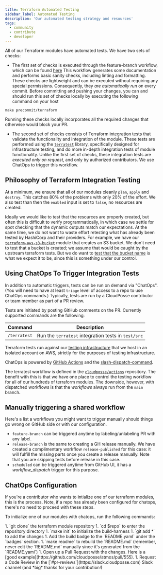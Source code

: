 ```yaml
---
title: Terraform Automated Testing
sidebar_label: Automated Testing
description: 'Our automated testing strategy and resources'
tags:
  - community
  - contribute
  - developer
---
```


All of our Terraform modules have automated tests. We have two sets of checks:

- The first set of checks is executed through the feature-branch workflow, which can be found [here](https://github.com/cloudposse/github-actions-workflows-terraform-module/blob/main/.github/workflows/feature-branch.yml)
This workflow generates some documentation and performs basic sanity checks, including linting and formatting. These checks are lightweight and can be executed without requiring any special permissions. Consequently, they *are automatically run* on every commit.
Before committing and pushing your changes, you can and should run this set of checks locally by executing the following command on your host
```
make precommit/terraform
```
Running these checks locally incorporates all the required changes that otherwise would block your PR.

- The second set of checks consists of Terraform integration tests that validate the functionality and integration of the module. These tests are performed using the [`terratest`](https://github.com/gruntwork-io/terratest) library, specifically designed for infrastructure testing, and do more in-depth integration tests of module functionality.
Unlike the first set of checks, these integration tests are *executed only on request*, and only by authorized contributors. We use ChatOps to trigger this workflow.


## Philosophy of Terraform Integration Testing

At a minimum, we ensure that all of our modules cleanly `plan`, `apply` and `destroy`. This catches 80% of the problems with only 20% of the effort. We also test than then the `enabled` input is set to `false`, no resources are created.

Ideally we would like to test that the resources are properly created, but often this is difficult to verify programmatically, in which case we settle for spot checking that the dynamic outputs match our expectations. At the same time, we do not want to waste effort retesting what has already been tested by HashiCorp and their providers. For example, we have our [`terraform-aws-s3-bucket`](https://github.com/cloudposse/terraform-aws-s3-bucket) module that creates an S3 bucket. We don't need to test that a bucket is created; we assume that would be caught by the upstream terraform tests. But we do want to [test that the bucket name](https://github.com/cloudposse/terraform-aws-s3-bucket/blob/master/test/src/examples_complete_test.go#L38) is what we expect it to be, since this is something under our control.

## Using ChatOps To Trigger Integration Tests

In addition to automatic triggers, tests can be run on demand via "ChatOps". (You will need to have at least `triage` level of access to a repo to use ChatOps commands.) Typically, tests are run by a CloudPosse contributor or team member as part of a PR review.

Tests are initiated by posting GitHub comments on the PR. Currently supported commands are the following:

| Command      | Description                                         |
| ------------ | --------------------------------------------------- |
| `/terratest` | Run the `terratest` integration tests in `test/src` |


Terraform tests run against our [testing infrastructure](https://github.com/cloudposse/testing.cloudposse.co) that we host in an isolated account on AWS, strictly for the purposes of testing infrastructure.

ChatOps is powered by [GitHub Actions](https://github.com/features/actions) and the [slash-dispatch-command](https://github.com/peter-evans/slash-command-dispatch).

The terratest workflow is defined in the [`cloudposse/actions`](https://github.com/cloudposse/actions/blob/master/.github/workflows/terratest-command.yml) repository. The benefit with this is that we have one place to control the testing
workflow for all of our hundreds of terraform modules. The downside, however, with dispatched workflows is that the _workflows_ always run from the `main` branch.

## Manually triggering a shared workflow
Here's a list a workflows you might want to trigger manually should things go wrong on GitHub side or with our configuration.
- `feature-branch` can be triggered anytime by labeling/unlabeling PR with any label.
- `release-branch` is the same to creating a GH release manually. We have created a complimentary workflow `release-published` for this case: it will fulfill the missing parts once you create a release manually. Note that you are skipping tests before release in this case.
- `scheduled` can be triggered anytime from GitHub UI, it has a *workflow_dispatch* trigger for this purpose.

## ChatOps Configuration

If you're a contributor who wants to intialize one of our terraform modules, this is the process. Note, if a repo has already been configured for chatops, there's no need to proceed with these steps.

To initialize one of our modules with chatops, run the following commands:

<Steps>
  1. `git clone` the terraform module repository
  1. `cd $repo` to enter the repository directory
  1. `make init` to initialize the build-harness
  1. `git add *` to add the changes
  1. Add the build badge to the `README.yaml` under the `badges` section.
  1. `make readme` to rebuild the `README.md` (remember, never edit the `README.md` manually since it's generated from the `README.yaml`)
  1. Open up a Pull Request with the changes. Here is a [good example](https://github.com/cloudposse/atmos/pull/555).
  1. Request a Code Review in the [`#pr-reviews`](https://slack.cloudposse.com) Slack channel (and *big* thanks for your contribution!)
</Steps>
